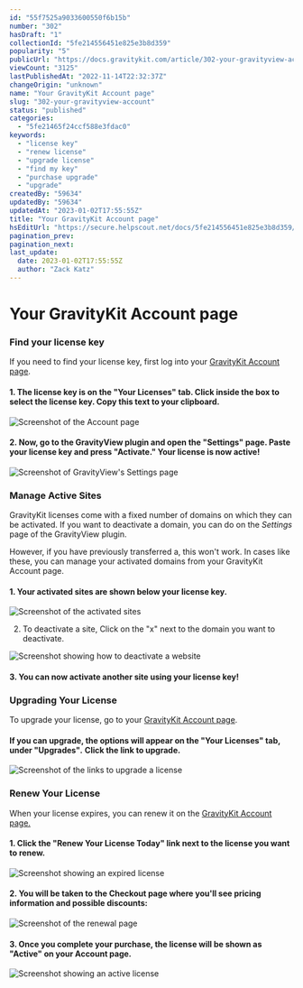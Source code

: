 ```yaml
---
id: "55f7525a9033600550f6b15b"
number: "302"
hasDraft: "1"
collectionId: "5fe214556451e825e3b8d359"
popularity: "5"
publicUrl: "https://docs.gravitykit.com/article/302-your-gravityview-account"
viewCount: "3125"
lastPublishedAt: "2022-11-14T22:32:37Z"
changeOrigin: "unknown"
name: "Your GravityKit Account page"
slug: "302-your-gravityview-account"
status: "published"
categories: 
  - "5fe21465f24ccf588e3fdac0"
keywords: 
  - "license key"
  - "renew license"
  - "upgrade license"
  - "find my key"
  - "purchase upgrade"
  - "upgrade"
createdBy: "59634"
updatedBy: "59634"
updatedAt: "2023-01-02T17:55:55Z"
title: "Your GravityKit Account page"
hsEditUrl: "https://secure.helpscout.net/docs/5fe214556451e825e3b8d359/article/55f7525a9033600550f6b15b"
pagination_prev: 
pagination_next: 
last_update:
  date: 2023-01-02T17:55:55Z
  author: "Zack Katz"
---
```


# Your GravityKit Account page



### Find your license key

If you need to find your license key, first log into your [GravityKit Account page](https://www.gravitykit.com/account/).

#### 1. The license key is on the "Your Licenses" tab. Click inside the box to select the license key. Copy this text to your clipboard.

![Screenshot of the Account page](https://s3.amazonaws.com/helpscout.net/docs/assets/54c58489e4b051242988532c/images/634f5037927a2c1634dfba5f/file-12yIVJsw35.png)

  

#### 2. Now, go to the GravityView plugin and open the "Settings" page. Paste your license key and press "Activate." Your license is now active!

![Screenshot of GravityView's Settings page](https://s3.amazonaws.com/helpscout.net/docs/assets/54c58489e4b051242988532c/images/634f50ad8a552811521e65f7/file-HWuBfU2Ptr.png)

### Manage Active Sites

GravityKit licenses come with a fixed number of domains on which they can be activated. If you want to deactivate a domain, you can do on the *Settings* page of the GravityView plugin.

However, if you have previously transferred a, this won't work. In cases like these, you can manage your activated domains from your GravityKit Account page.

#### 1. Your activated sites are shown below your license key.

![Screenshot of the activated sites](https://s3.amazonaws.com/helpscout.net/docs/assets/54c58489e4b051242988532c/images/634f50e44d805871ceaa4891/file-ds1cAKZu4m.png)  

2. To deactivate a site, Click on the "x" next to the domain you want to deactivate.

![Screenshot showing how to deactivate a website](https://s3.amazonaws.com/helpscout.net/docs/assets/54c58489e4b051242988532c/images/634f5128de258f5018eb58e4/file-7D19gek0Yz.png)

#### 3. You can now activate another site using your license key!

### Upgrading Your License

To upgrade your license, go to your [GravityKit Account page](https://www.gravitykit.com/account/).

#### If you can upgrade, the options will appear on the "Your Licenses" tab, under "Upgrades"*.* Click the link to upgrade.

![Screenshot of the links to upgrade a license](https://s3.amazonaws.com/helpscout.net/docs/assets/54c58489e4b051242988532c/images/634f5176927a2c1634dfba65/file-HI2TqZQCaP.png)

### Renew Your License

When your license expires, you can renew it on the [GravityKit Account page.](https://www.gravitykit.com/account/)

#### 1. Click the "Renew Your License Today" link next to the license you want to renew.

![Screenshot showing an expired license](https://s3.amazonaws.com/helpscout.net/docs/assets/54c58489e4b051242988532c/images/634f529d4d805871ceaa4898/file-bUqmwakSNG.png)  

#### 2. You will be taken to the Checkout page where you'll see pricing information and possible discounts:

![Screenshot of the renewal page](https://s3.amazonaws.com/helpscout.net/docs/assets/54c58489e4b051242988532c/images/634f531c927a2c1634dfba6c/file-R4v2LtlqvN.png)  

#### 3. Once you complete your purchase, the license will be shown as "Active" on your Account page.

![Screenshot showing an active license](https://s3.amazonaws.com/helpscout.net/docs/assets/54c58489e4b051242988532c/images/634f537dde258f5018eb58e7/file-1vZxszxr0C.png)
